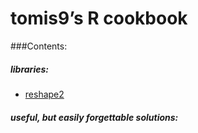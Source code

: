# tomis9's R cookbook

###Contents:

##### libraries:

* [reshape2](reshape2.html) 

##### useful, but easily forgettable solutions:
